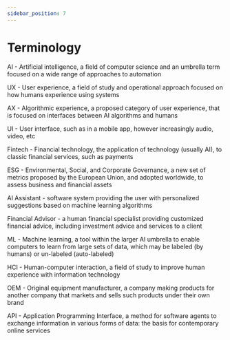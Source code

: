 ```yaml
---
sidebar_position: 7
---
```


# Terminology

AI - Artificial intelligence, a field of computer science and an umbrella term focused on a wide range of approaches to automation

UX - User experience, a field of study and operational approach focused on how humans experience using systems

AX - Algorithmic experience, a proposed category of user experience, that is focused on interfaces between AI algorithms and humans

UI - User interface, such as in a mobile app, however increasingly audio, video, etc

Fintech - Financial technology, the application of technology (usually AI), to classic financial services, such as payments

ESG - Environmental, Social, and Corporate Governance, a new set of metrics proposed by the European Union, and adopted worldwide, to assess business and financial assets

AI Assistant - software system providing the user with personalized suggestions based on machine learning algorithms

Financial Advisor - a human financial specialist providing customized financial advice, including investment advice and services to a client

ML - Machine learning, a tool within the larger AI umbrella to enable computers to learn from large sets of data, which may be labeled (by humans) or un-labeled (auto-labeled)

HCI - Human-computer interaction, a field of study to improve human experience with information technology

OEM - Original equipment manufacturer, a company making products for another company that markets and sells such products under their own brand

API - Application Programming Interface, a method for software agents to exchange information in various forms of data: the basis for contemporary online services


